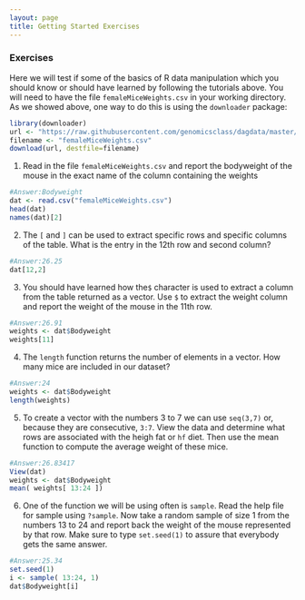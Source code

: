 ```yaml
---
layout: page
title: Getting Started Exercises
---
```


### Exercises

Here we will test if some of the basics of R data manipulation which you should know or should have learned by following the tutorials above. You will need to have the file `femaleMiceWeights.csv` in your working directory. As we showed above, one way to do this is using the `downloader` package:

```r
library(downloader) 
url <- "https://raw.githubusercontent.com/genomicsclass/dagdata/master/inst/extdata/femaleMiceWeights.csv"
filename <- "femaleMiceWeights.csv" 
download(url, destfile=filename)
```

1. Read in the file `femaleMiceWeights.csv` and report the bodyweight of the mouse in the exact name of the column containing the weights

```r
#Answer:Bodyweight
dat <- read.csv("femaleMiceWeights.csv")
head(dat) 
names(dat)[2] 
```

2. The `[` and `]` can be used to extract specific rows and specific columns of the table.  What is the entry in the 12th row and second column?

```r
#Answer:26.25
dat[12,2]
```

3. You should have learned how the`$` character is used to extract a column from the table returned as a vector. Use `$` to extract the weight column and report the weight of the mouse in the 11th row.

```r
#Answer:26.91
weights <- dat$Bodyweight
weights[11]
```

4. The `length` function returns the number of elements in a vector. How many mice are included in our dataset?

```r
#Answer:24
weights <- dat$Bodyweight
length(weights)
```

5. To create a vector with the numbers 3 to 7 we can use `seq(3,7)` or, because they are consecutive, `3:7`. View the data and determine what rows are associated with the heigh fat or `hf` diet. Then use the mean function to compute the average weight of these mice.


```r
#Answer:26.83417
View(dat) 
weights <- dat$Bodyweight
mean( weights[ 13:24 ])
```

6. One of the function we will be using often is `sample`. Read the help file for sample using `?sample`. Now take a random sample of size 1 from the numbers 13 to 24 and report back the weight of the mouse represented by that row. Make sure to type `set.seed(1)` to assure that everybody gets the same answer.


```r
#Answer:25.34
set.seed(1)
i <- sample( 13:24, 1)
dat$Bodyweight[i]
```
  